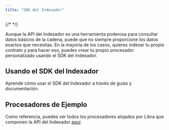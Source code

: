 ```yaml
---
title: "SDK del Indexador"
---
```



{/* <IndexerBetaNotice /> */}

Aunque la API del Indexador es una herramienta poderosa para consultar datos básicos de la cadena, puede que no siempre proporcione los datos exactos que necesitas.
En la mayoría de los casos, quieres indexar tu propio contrato y para hacer eso, puedes crear tu propio procesador personalizado usando el SDK del Indexador.

## Usando el SDK del Indexador

Aprende cómo usar el SDK del Indexador a través de guías y documentación.

<CardGrid>
  <LinkCard href="/es/build/indexer/indexer-sdk/quickstart" title="Guía de Inicio Rápido" description="Comienza con el SDK del Indexador" />

  <LinkCard href="/es/build/indexer/indexer-sdk/documentation" title="Documentación" description="Lee la documentación sobre el SDK del Indexador" />
</CardGrid>

## Procesadores de Ejemplo

Como referencia, puedes ver todos los procesadores alojados por Libra que componen la API del Indexador [aquí](https://github.com/libra2org/libra2-indexer-processors-v2).
